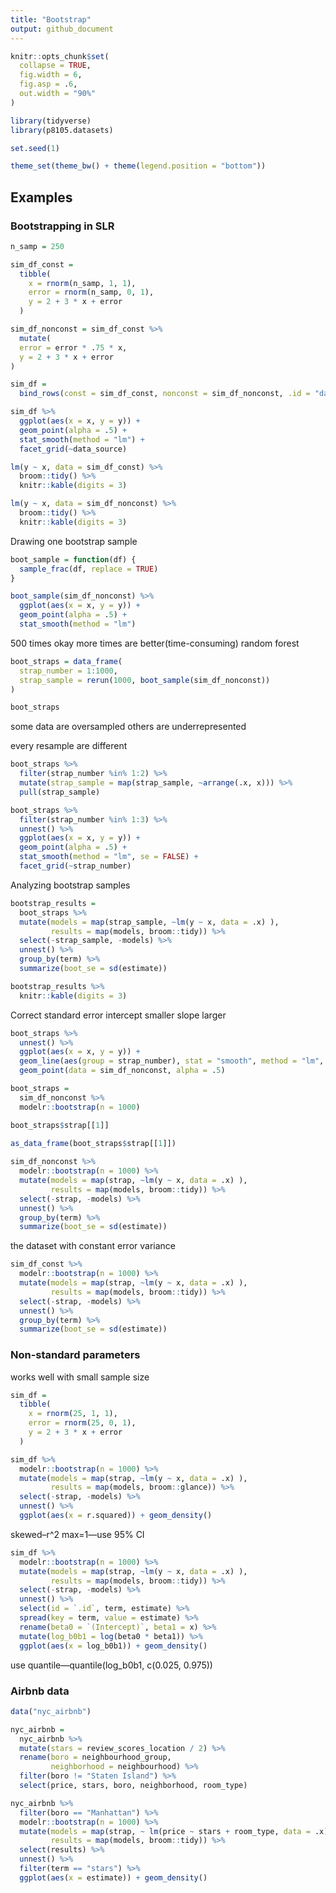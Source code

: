 ```yaml
---
title: "Bootstrap"
output: github_document
---
```


```r
knitr::opts_chunk$set(
  collapse = TRUE,
  fig.width = 6,
  fig.asp = .6,
  out.width = "90%"
)

library(tidyverse)
library(p8105.datasets)

set.seed(1)

theme_set(theme_bw() + theme(legend.position = "bottom"))
```

## Examples

### Bootstrapping in SLR
```r
n_samp = 250

sim_df_const = 
  tibble(
    x = rnorm(n_samp, 1, 1),
    error = rnorm(n_samp, 0, 1),
    y = 2 + 3 * x + error
  )

sim_df_nonconst = sim_df_const %>% 
  mutate(
  error = error * .75 * x,
  y = 2 + 3 * x + error
)

```

```r
sim_df = 
  bind_rows(const = sim_df_const, nonconst = sim_df_nonconst, .id = "data_source") 

sim_df %>% 
  ggplot(aes(x = x, y = y)) + 
  geom_point(alpha = .5) +
  stat_smooth(method = "lm") +
  facet_grid(~data_source) 
```

```r
lm(y ~ x, data = sim_df_const) %>% 
  broom::tidy() %>% 
  knitr::kable(digits = 3)

lm(y ~ x, data = sim_df_nonconst) %>% 
  broom::tidy() %>% 
  knitr::kable(digits = 3)
```

Drawing one bootstrap sample

```r
boot_sample = function(df) {
  sample_frac(df, replace = TRUE)
}

boot_sample(sim_df_nonconst) %>% 
  ggplot(aes(x = x, y = y)) + 
  geom_point(alpha = .5) +
  stat_smooth(method = "lm")
```

500 times okay
more times are better(time-consuming)
random forest

```r
boot_straps = data_frame(
  strap_number = 1:1000,
  strap_sample = rerun(1000, boot_sample(sim_df_nonconst))
)

boot_straps
```

some data are oversampled
others are underrepresented

every resample are different

```r
boot_straps %>% 
  filter(strap_number %in% 1:2) %>% 
  mutate(strap_sample = map(strap_sample, ~arrange(.x, x))) %>% 
  pull(strap_sample)
```

```r
boot_straps %>% 
  filter(strap_number %in% 1:3) %>% 
  unnest() %>% 
  ggplot(aes(x = x, y = y)) + 
  geom_point(alpha = .5) +
  stat_smooth(method = "lm", se = FALSE) +
  facet_grid(~strap_number) 
```

Analyzing bootstrap samples

```r
bootstrap_results = 
  boot_straps %>% 
  mutate(models = map(strap_sample, ~lm(y ~ x, data = .x) ),
         results = map(models, broom::tidy)) %>% 
  select(-strap_sample, -models) %>% 
  unnest() %>% 
  group_by(term) %>% 
  summarize(boot_se = sd(estimate))

bootstrap_results %>% 
  knitr::kable(digits = 3)
```
Correct standard error
intercept smaller
slope larger


```r
boot_straps %>% 
  unnest() %>% 
  ggplot(aes(x = x, y = y)) + 
  geom_line(aes(group = strap_number), stat = "smooth", method = "lm", se = FALSE, alpha = .1, color = "blue") +
  geom_point(data = sim_df_nonconst, alpha = .5)
```

```r
boot_straps = 
  sim_df_nonconst %>% 
  modelr::bootstrap(n = 1000)

boot_straps$strap[[1]]
 
as_data_frame(boot_straps$strap[[1]])
```

```r
sim_df_nonconst %>% 
  modelr::bootstrap(n = 1000) %>% 
  mutate(models = map(strap, ~lm(y ~ x, data = .x) ),
         results = map(models, broom::tidy)) %>% 
  select(-strap, -models) %>% 
  unnest() %>% 
  group_by(term) %>% 
  summarize(boot_se = sd(estimate))
```

the dataset with constant error variance

```r
sim_df_const %>% 
  modelr::bootstrap(n = 1000) %>% 
  mutate(models = map(strap, ~lm(y ~ x, data = .x) ),
         results = map(models, broom::tidy)) %>% 
  select(-strap, -models) %>% 
  unnest() %>% 
  group_by(term) %>% 
  summarize(boot_se = sd(estimate))
```

### Non-standard parameters
works well with small sample size
```r
sim_df = 
  tibble(
    x = rnorm(25, 1, 1),
    error = rnorm(25, 0, 1),
    y = 2 + 3 * x + error
  )

sim_df %>% 
  modelr::bootstrap(n = 1000) %>% 
  mutate(models = map(strap, ~lm(y ~ x, data = .x) ),
         results = map(models, broom::glance)) %>% 
  select(-strap, -models) %>% 
  unnest() %>% 
  ggplot(aes(x = r.squared)) + geom_density()
```

skewed--r^2 max=1---use 95% CI

```r
sim_df %>% 
  modelr::bootstrap(n = 1000) %>% 
  mutate(models = map(strap, ~lm(y ~ x, data = .x) ),
         results = map(models, broom::tidy)) %>% 
  select(-strap, -models) %>% 
  unnest() %>% 
  select(id = `.id`, term, estimate) %>% 
  spread(key = term, value = estimate) %>% 
  rename(beta0 = `(Intercept)`, beta1 = x) %>% 
  mutate(log_b0b1 = log(beta0 * beta1)) %>% 
  ggplot(aes(x = log_b0b1)) + geom_density()
```

use quantile---quantile(log_b0b1, c(0.025, 0.975))

### Airbnb data

```r
data("nyc_airbnb")

nyc_airbnb = 
  nyc_airbnb %>% 
  mutate(stars = review_scores_location / 2) %>% 
  rename(boro = neighbourhood_group,
         neighborhood = neighbourhood) %>% 
  filter(boro != "Staten Island") %>% 
  select(price, stars, boro, neighborhood, room_type)
```

```r
nyc_airbnb %>% 
  filter(boro == "Manhattan") %>% 
  modelr::bootstrap(n = 1000) %>% 
  mutate(models = map(strap, ~ lm(price ~ stars + room_type, data = .x)),
         results = map(models, broom::tidy)) %>% 
  select(results) %>% 
  unnest() %>% 
  filter(term == "stars") %>% 
  ggplot(aes(x = estimate)) + geom_density()
```

